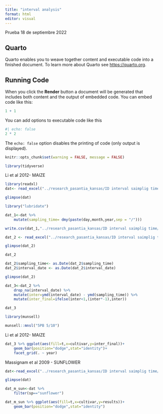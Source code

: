 ```yaml
---
title: "interval analysis"
format: html
editor: visual
---
```


Prueba 18 de septiembre 2022

## Quarto

Quarto enables you to weave together content and executable code into a finished document. To learn more about Quarto see <https://quarto.org>.

## Running Code

When you click the **Render** button a document will be generated that includes both content and the output of embedded code. You can embed code like this:

```r
1 + 1
```

You can add options to executable code like this

```r
#| echo: false
2 * 2
```

The `echo: false` option disables the printing of code (only output is displayed).

```r
knitr::opts_chunk$set(warning = FALSE, message = FALSE) 
```

```r
library(tidyverse)
```

Li et al 2012- MAIZE

```r
library(readxl)
dat<- read_excel("../research_pasantia_kansas/ID interval saimplig time/ID interval sampling time.xlsx")
```

```r
glimpse(dat)
```

```r
library("lubridate")        
```

```r
dat_1<-dat %>% 
    mutate(sampling_time= dmy(paste(day,month,year,sep = "/")))

write.csv(dat_1,"../research_pasantia_kansas/ID interval saimplig time/paso_uno.csv", row.names = FALSE)
```

```r
dat_2 <- read_excel("../research_pasantia_kansas/ID interval saimplig time/paso_uno_edit.xlsx")

glimpse(dat_2)
```

```r
dat_2

dat_2$sampling_time<- as.Date(dat_2$sampling_time)
dat_2$interval_date <- as.Date(dat_2$interval_date)

glimpse(dat_2)
```

```r
dat_3<-dat_2 %>% 
    drop_na(interval_date) %>% 
    mutate(inter=ymd(interval_date) - ymd(sampling_time)) %>% 
    mutate(inter_final=ifelse(inter<1,(inter*-1),inter))

dat_3
```

```r
library(munsell)

munsell::mnsl("5PB 5/10")
```

Li et al 2012- MAIZE

```r
dat_3 %>% ggplot(aes(fill=t,x=cultivar,y=inter_final))+
    geom_bar(position="dodge",stat="identity")+
    facet_grid(. ~ year)
```

Massignam et al 2009 - SUNFLOWER

```r
dat<-read_excel("../research_pasantia_kansas/ID interval saimplig time/ID interval sampling time.xlsx")
```

```r
glimpse(dat)
```

```r
dat_m_sun<-dat %>% 
    filter(sp=="sunflower")

dat_m_sun %>% ggplot(aes(fill=t,x=cultivar,y=results))+
    geom_bar(position="dodge",stat="identity")
    
```

